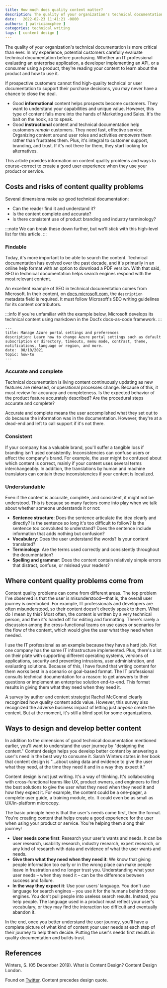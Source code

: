 ```yaml
---
title: How much does quality content matter?
description: The quality of your organization's technical documentation matters now more than ever. I have found in my experience that potential customers also evaluate the technical documentation carefully before they buy. Whether they're an IT professional evaluating an enterprise application or a consumer using a product, they're reading your content to learn about the product and how to use it.
date:   2022-02-23 11:41:21 -0800
authors: [ patriciamcphee ]
categories: technical writing
tags: [ content design ] 
---
```


The quality of your organization's technical documentation is more critical than ever. In my experience, potential customers carefully evaluate technical documentation before purchasing. Whether an IT professional evaluating an enterprise application, a developer implementing an API, or a consumer using a product, they're reading your content to learn about the product and how to use it.

If prospective customers cannot find high-quality technical or user documentation to support their purchase decisions, you may never have a chance to close the deal.

<!--truncate-->

- Good **informational** content helps prospects become customers. They want to understand your capabilities and unique value. However, this type of content falls more into the hands of Marketing and Sales. It's the bait on the hook, so to speak.
- Good **instructional** content and technical documentation help customers *remain* customers. They need fast, effective service. Organizing content around user roles and activities *empowers* them rather than frustrates them. Plus, it's integral to customer support, branding, and trust. If it's not there for them, they start looking for alternatives.

This article provides information on content quality problems and ways to course-correct to create a good user experience when they use your product or service.

## Costs and risks of content quality problems

Several dimensions make up good technical documentation:

- Can the reader find it and understand it?
- Is the content complete and accurate?
- Is there consistent use of product branding and industry terminology?

:::note
We can break these down further, but we'll stick with this high-level list for this article.
:::

### Findable

Today, it's more important to be able to search the content. Technical documentation has evolved over the past decade, and it's primarily in an online help format with an option to download a PDF version. With that said, SEO in technical documentation helps search engines respond with the most relevant content.

An excellent example of SEO in technical documentation comes from Microsoft. In their content, on [docs.microsoft.com](http://docs.microsoft.com/), the `description` metadata field is required. It must follow Microsoft's SEO writing guidelines for its content contributors.

:::info
If you're unfamiliar with the example below, Microsoft develops its technical content using markdown in the Docfx docs-as-code framework.
:::

```
---
title: Manage Azure portal settings and preferences
description: Learn how to change Azure portal settings such as default subscription or directory, timeouts, menu mode, contrast, theme, notifications, language or region, and more.
date:  08/10/2021
topic: how-to
---

```

### Accurate and complete

Technical documentation is living content continuously updating as new features are released, or operational processes change. Because of this, it must review for accuracy and completeness. Is the expected behavior of the product feature accurately described? Are the procedural steps accurate and complete?

Accurate and complete means the user accomplished what they set out to do because the information was in the documentation. However, they're at a dead-end and left to call support if it's not there.

### Consistent

If your company has a valuable brand, you'll suffer a tangible loss if branding isn't used consistently. Inconsistencies can confuse users or affect the company's brand. For example, the user might be confused about which content is correct, mainly if your content uses several terms interchangeably. In addition, the translations by human and machine translators can contain these inconsistencies if your content is localized.

### Understandable

Even if the content is accurate, complete, and consistent, it might not be understood. This is because so many factors come into play when we talk about whether someone understands it or not:

- **Sentence structure**: Does the sentence articulate the idea clearly and directly? Is the sentence so long it's too difficult to follow? Is the sentence too convoluted to understand? Does the sentence include information that adds nothing but confusion?
- **Vocabulary**: Does the user understand the words? Is your content translated?
- **Terminology**: Are the terms used correctly and consistently throughout the documentation?
- **Spelling and grammar**: Does the content contain relatively simple errors that distract, confuse, or mislead your readers?

## Where content quality problems come from

Content quality problems can come from different areas. The top problem I've observed is that the user is misunderstood—that is, the overall user journey is overlooked. For example, IT professionals and developers are often misunderstood, so their content doesn't directly speak to them. What do I mean by this? Most often, the content is written by a very technical person, and then it's handed off for editing and formatting. There's rarely a discussion among the cross-functional teams on use cases or scenarios for the flow of the content, which would give the user what they need when needed.

I use the IT professional as an example because they have a hard job. Not one company has the same IT infrastructure implemented. Plus, there's a lot on their plate with supporting different operating systems, versions of applications, security and preventing intrusions, user administration, and evaluating solutions. Because of this, I have found that writing content for them works best in a scenario or goal-based format. The IT professional consults technical documentation for a reason: to get answers to their questions or implement an enterprise solution end-to-end. This format results in giving them what they need when they need it.

A survey by author and content strategist Rachel McConnel clearly recognized how quality content adds value. However, this survey also recognized the adverse business impact of letting just *anyone* create the content. But at the moment, it's still a blind spot for some organizations.

## Ways to design and develop better content

In addition to the dimensions of good technical documentation mentioned earlier, you'll want to understand the user journey by "designing the content." Content design helps you develop better content by answering a user's need in the best way to consume it. Sarah Winters states in her book that content design is "…about using data and evidence to give the user what they need, at the time they need it and in a way they expect it."

Content design is not just writing. It's a way of thinking. It's collaborating with cross-functional teams like UX, product owners, and engineers to find the best solutions to give the user what they need when they need it and how they expect it. For example, the content could be a one-pager, a complete user guide, a training module, etc. It could even be as small as UX/in-platform microcopy.

The basic principle here is that the user's needs come first, then the format. You're creating content that helps create a good experience for the user when using your product or service. You're helping them along their journey!

- **User needs come first**: Research your user's wants and needs. It can be user research, usability research, industry research, expert research, or any kind of research with data and evidence of what the user wants and needs.
- **Give them what they need when they need it**: We know that giving people information too early or in the wrong place can make people leave in frustration and no longer trust you. Understanding what your user needs – when they need it – can be the difference between success and failure.
- **In the way they expect it**: Use your users' language. You don't use language for search engines – you use it for the humans behind those engines. You don't pull people into useless search results. Instead, you help people. The language used in a product must reflect your user's vocabulary, or they may find the interaction too difficult and eventually abandon it.

In the end, once you better understand the user journey, you'll have a complete picture of what kind of content your user needs at each step of their journey to help them decide. Putting the user's needs first results in quality documentation and builds trust.

## References

Winters, S. (05 December 2019). What is Content Design? Content Design London.

Found on [Twitter](https://twitter.com/zeldman/status/804159148?s=20). Content precedes design quote.

